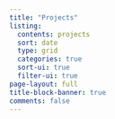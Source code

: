 ```yaml
---
title: "Projects"
listing:
  contents: projects
  sort: date
  type: grid
  categories: true
  sort-ui: true
  filter-ui: true
page-layout: full
title-block-banner: true
comments: false
---
```


